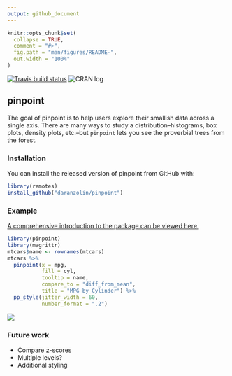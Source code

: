 ```yaml
---
output: github_document
---
```


<!-- README.md is generated from README.Rmd. Please edit that file -->

```r
knitr::opts_chunk$set(
  collapse = TRUE,
  comment = "#>",
  fig.path = "man/figures/README-",
  out.width = "100%"
)
```

[![Travis build status](https://travis-ci.org/daranzolin/pinpoint.svg?branch=master)](https://travis-ci.org/daranzolin/pinpoint)
![CRAN log](http://www.r-pkg.org/badges/version/pinpoint)

## pinpoint

The goal of pinpoint is to help users explore their smallish data across a single axis. There are many ways to study a distribution--histograms, box plots, density plots, etc.--but `pinpoint` lets you see the proverbial trees from the forest. 

### Installation

You can install the released version of pinpoint from GitHub with:

``` r
library(remotes)
install_github("daranzolin/pinpoint")
```

### Example

[A comprehensive introduction to the package can be viewed here.](http://rpubs.com/daranzolin/pinpoint-intro)

```r
library(pinpoint)
library(magrittr)
mtcars$name <- rownames(mtcars)
mtcars %>% 
  pinpoint(x = mpg, 
           fill = cyl, 
           tooltip = name,
           compare_to = "diff_from_mean",
           title = "MPG by Cylinder") %>% 
  pp_style(jitter_width = 60,
           number_format = ".2")
```

![](inst/example1.gif)

### Future work

* Compare z-scores
* Multiple levels?
* Additional styling
